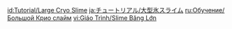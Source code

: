 {{Tutorial
|title    = Large Cryo Slime
|subtitle = New Entry
|type     = Enemies
|icon     = Icon Tutorial Monster.png
|about    = Large Cryo Slime
|image1   = Tutorial Enemies Large Cryo Slime.png
|text1    = A slime that uses a frozen {{Color|help|Cryo shield}} to protect itself. If you use Pyro or other {{Color|help|reactive elemental attacks}}, perhaps you can break through its defenses...
|sort     = 2001
}}
<noinclude>
<!-- interwikis -->
[[id:Tutorial/Large Cryo Slime]]
[[ja:チュートリアル/大型氷スライム]]
[[ru:Обучение/Большой Крио слайм]]
[[vi:Giáo Trình/Slime Băng Lớn]]
</noinclude>